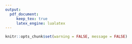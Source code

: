 ```yaml
---
output:
  pdf_document:
     keep_tex: true
     latex_engine: lualatex
---
```

```r
knitr::opts_chunk$set(warning = FALSE, message = FALSE)
```
\begin{tikzpicture}[overlay,remember picture]
```r
add_5essentials_table(reportData_table, xshift = 0, yshift = -100)
```


```r
# add_table_graphic(data=data.frame(Figure_num=reportData_table$Figure_num[1],value=mean(reportData_table$Score,na.rm=T)), xshift=472, yshift=-100, height=230, width=130, text_scalar=1.32, scale=8, report_name = name_school_district, output_path = output_path)
```
\end{tikzpicture}